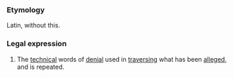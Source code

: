 ===Etymology===
Latin, without this.
===Legal expression===
#The [[technical]] words of [[denial]] used in [[traversing]] what has been [[alleged]], and is repeated.